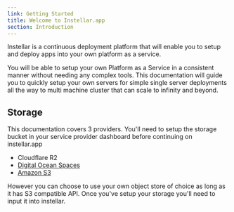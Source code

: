 ```yaml
---
link: Getting Started
title: Welcome to Instellar.app
section: Introduction
---
```



<span class="lead">
  Instellar is a continuous deployment platform that will enable you to setup and deploy apps into your own platform as a service.
</span>

<YouTube id="oqlzh34AF4Q" />

You will be able to setup your own Platform as a Service in a consistent manner without needing any complex tools. This documentation will guide you to quickly setup your own servers for simple single server deployments all the way to multi machine cluster that can scale to infinity and beyond.

## Storage

This documentation covers 3 providers. You'll need to setup the storage bucket in your service provider dashboard before continuing on instellar.app

+ Cloudflare R2
+ [Digital Ocean Spaces](/docs/storage/digital-ocean-spaces/)
+ [Amazon S3](/docs/storage/aws-s3/)

However you can choose to use your own object store of choice as long as it has S3 compatible API. Once you've setup your storage you'll need to input it into instellar.